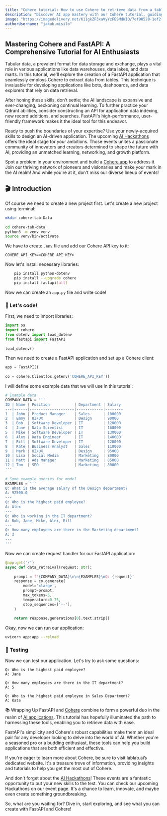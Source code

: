 ```yaml
---
title: "Cohere tutorial: How to use Cohere to retrieve data from a table"
description: "Discover AI app mastery with our Cohere tutorial, guiding you to build a robust FastAPI application, harnessing Cohere's power for data retrieval."
image: "https://imagedelivery.net/K11gkZF3xaVyYzFESMdWIQ/7ef98528-1ef2-4f0e-8a95-74af92b6c200/full"
authorUsername: "jakub.misilo"
---
```


## Mastering Cohere and FastAPI: A Comprehensive Tutorial for AI Enthusiasts

Tabular data, a prevalent format for data storage and exchange, plays a vital role in various applications like data warehouses, data lakes, and data marts. In this tutorial, we'll explore the creation of a FastAPI application that seamlessly employs Cohere to extract data from tables. This technique is invaluable for developing applications like bots, dashboards, and data explorers that rely on data retrieval.

After honing these skills, don't settle; the AI landscape is expansive and ever-changing, beckoning continual learning. To further practice your Qdrant abilities, consider constructing an API for application data indexing, new record additions, and searches. FastAPI's high-performance, user-friendly framework makes it the ideal tool for this endeavor.

Ready to push the boundaries of your expertise? Use your newly-acquired skills to design an AI-driven application. The upcoming [AI Hackathons](https://lablab.ai/event) offers the ideal stage for your ambitions. Those events unites a passionate community of innovators and creators determined to shape the future with AI, providing an unmatched learning, networking, and growth platform.

Spot a problem in your environment and build a [Cohere app](https://lablab.ai/apps/tech/cohere) to address it. Join our thriving network of pioneers and visionaries and make your mark in the AI realm! And while you're at it, don't miss our diverse lineup of events!
 
## 🎬 Introduction
 
Of course we need to create a new project first. Let's create a new project using terminal:
 
```bash
mkdir cohere-tab-Data
 
cd cohere-tab-data
python3 -m venv venv
source venv/bin/activate
```
 
We have to create `.env` file and add our Cohere API key to it:
 
```
COHERE_API_KEY=<COHERE API KEY>
```
 
Now let's install necessary libraries:
 
```bash
    pip install python-dotenv
    pip install --upgrade cohere
    pip install fastapi[all]
```
 
Now we can create an `app.py` file and write code!
 
### 📝 Let's code!
 
First, we need to import libraries:
 
```python
import os
import cohere
from dotenv import load_dotenv
from fastapi import FastAPI
 
load_dotenv()
```
 
Then we need to create a FastAPI application and set up a Cohere client:
 
```python
app = FastAPI()
 
co = cohere.Client(os.getenv('COHERE_API_KEY'))
```
 
I will define some example data that we will use in this tutorial:
 
```python
# Example data
COMPANY_DATA = '''
ID | Name | Position           | Department | Salary
---|------|--------------------|------------|--------
1  | John | Product Manager    | Sales      | 100000
2  | Emmy | UI/UX              | Design     | 90000
3  | Bob  | Software Developer | IT         | 120000
4  | Jane | Data Scientist     | IT         | 160000
5  | Mike | Software Developer | IT         | 130000
6  | Alex | Data Engineer      | IT         | 140000
7  | Bill | Software Developer | IT         | 120000
8  | Kate | Business Analyst   | Sales      | 110000
9  | Mark | UI/UX              | Design     | 95000
10 | Lisa | Social Media       | Marketing  | 80000
11 | Matt | Ads Manager        | Marketing  | 85000
12 | Tom  | SEO                | Marketing  | 80000
'''
 
# Some example queries for model
EXAMPLES = '''
Q: What is the average salary of the Design department?
A: 92500.0
---
Q: Who is the highest paid employee?
A: Alex
---
Q: Who is working in the IT department?
A: Bob, Jane, Mike, Alex, Bill
---
Q: How many employees are there in the Marketing department?
A: 3
---
'''
```
 
Now we can create request handler for our FastAPI application:
 
```python
@app.get('/')
async def data_retreival(request: str):
   
    prompt = f'{COMPANY_DATA}\n\n{EXAMPLES}\nQ: {request}'
    response = co.generate(
        model='xlarge',
        prompt=prompt,
        max_tokens=5,
        temperature=0.75,
        stop_sequences=['--'],
    )
 
    return response.generations[0].text.strip()
```
 
Okay, now we can run our application:
 
```bash
uvicorn app:app --reload
```
 
### 🎉 Testing
 
Now we can test our application. Let's try to ask some questions:
 
```
Q: Who is the highest paid employee?
A: Jane
 
Q: How many employees are there in the IT department?
A: 5
 
Q: Who is the highest paid employee in Sales Department?
A: Kate
```
 
📚 Wrapping Up
FastAPI and [Cohere](https://lablab.ai/tech/cohere) combine to form a powerful duo in the realm of [AI applications](https://lablab.ai/apps). This tutorial has hopefully illuminated the path to harnessing these tools, enabling you to retrieve data with ease.

FastAPI's simplicity and Cohere's robust capabilities make them an ideal pair for any developer looking to delve into the world of AI. Whether you're a seasoned pro or a budding enthusiast, these tools can help you build applications that are both efficient and effective.

If you're eager to learn more about Cohere, be sure to visit lablab.ai’s dedicated website. It's a treasure trove of information, providing insights and tutorials to help you get the most out of Cohere.

And don't forget about the [AI Hackathons](https://lablab.ai/event)! These events are a fantastic opportunity to put your new skills to the test. You can check our upcoming Hackathons on our event page. It's a chance to learn, innovate, and maybe even create something groundbreaking.

So, what are you waiting for? Dive in, start exploring, and see what you can create with FastAPI and Cohere!
